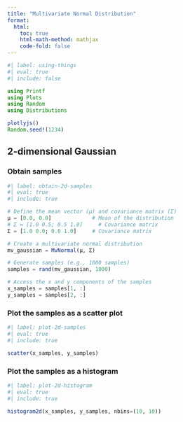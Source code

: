 ```yaml
---
title: "Multivariate Normal Distribution"
format:
  html:
    toc: true
    html-math-method: mathjax
    code-fold: false
---
```


```julia
#| label: using-things
#| eval: true
#| include: false

using Printf
using Plots
using Random
using Distributions

plotlyjs()
Random.seed!(1234)
```

## 2-dimensional Gaussian

### Obtain samples

```julia
#| label: obtain-2d-samples
#| eval: true
#| include: true

# Define the mean vector (μ) and covariance matrix (Σ)
μ = [0.0, 0.0]             # Mean of the distribution
# Σ = [1.0 0.5; 0.5 1.0]     # Covariance matrix
Σ = [1.0 0.0; 0.0 1.0]     # Covariance matrix

# Create a multivariate normal distribution
mv_gaussian = MvNormal(μ, Σ)

# Generate samples (e.g., 1000 samples)
samples = rand(mv_gaussian, 1000)

# Access the x and y components of the samples
x_samples = samples[1, :]
y_samples = samples[2, :]
```

### Plot the samples as a scatter plot

```julia
#| label: plot-2d-samples
#| eval: true
#| include: true

scatter(x_samples, y_samples)
```

### Plot the samples as a histogram

```julia
#| label: plot-2d-histogram
#| eval: true
#| include: true

histogram2d(x_samples, y_samples, nbins=(10, 10))
```
